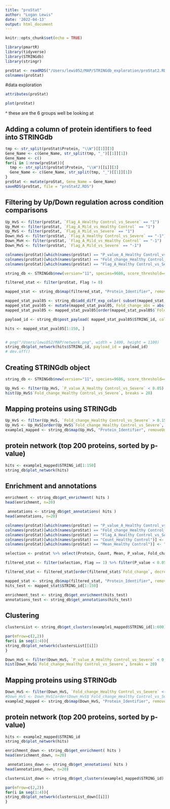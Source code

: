 ```yaml
---
title: "proStat"
author: "Logan Lewis"
date: '2022-04-13'
output: html_document
---
```


```r
knitr::opts_chunk$set(echo = TRUE)
```

```r
library(pmartR)
library(tidyverse)
library(STRINGdb)
library(stringr)
```

```r
proStat <- readRDS("/Users/lewi052/MAP/STRINGdb_exploration/proStat2.RDS")
colnames(proStat)
```

#data exploration

```r
attributes(proStat)
```

```r
plot(proStat)
```
^ these are the 6 groups well be looking at

## Adding a column of protein identifiers to feed into STRINGdb

```r
tmp <- str_split(proStat$Protein, "\\W")[[1]][3]
Gene_Name <- c(Gene_Name, str_split(tmp, "_")[[1]][1])
Gene_Name <- c()
for(i in 1:nrow(proStat)){
  tmp <- str_split(proStat$Protein, "\\W")[[i]][3]
  Gene_Name <- c(Gene_Name, str_split(tmp, "_")[[1]][1])
}
proStat <- mutate(proStat, Gene_Name = Gene_Name)
saveRDS(proStat, file = "proStat2.RDS")
```

## Filtering by Up/Down regulation across condition comparisons

```r
Up_HvS <- filter(proStat, `Flag_A_Healthy Control_vs_Severe` == "1")
Up_MvH <- filter(proStat, `Flag_A_Mild_vs_Healthy Control` == "1")
Up_MvS <- filter(proStat, `Flag_A_Mild_vs_Severe` == "1")
Down_HvS <- filter(proStat, `Flag_A_Healthy Control_vs_Severe` == "-1")
Down_MvH <- filter(proStat, `Flag_A_Mild_vs_Healthy Control` == "-1")
Down_MvS <- filter(proStat, `Flag_A_Mild_vs_Severe` == "-1")
```

```r
colnames(proStat)[which(names(proStat) == "P_value_A_Healthy Control_vs_Severe")] <- "P_value"
colnames(proStat)[which(names(proStat) == "Fold_change_Healthy Control_vs_Severe")] <- "Fold_change"
colnames(proStat)[which(names(proStat) == "Flag_A_Healthy Control_vs_Severe")] <- "Flag"

string_db <- STRINGdb$new(version="11", species=9606, score_threshold=400, input_directory="/Users/lewi052/MAP/STRINGdb_exploration/STRINGdb_cache")

filtered_stat <- filter(proStat, Flag != 0)

mapped_stat <- string_db$map(filtered_stat, "Protein_Identifier", removeUnmappedRows = TRUE )

mapped_stat_pval05 <- string_db$add_diff_exp_color( subset(mapped_stat, P_value<0.05), logFcColStr="Fold_change" )
mapped_stat_pval05 <- mutate(mapped_stat_pval05, Fold_change_abs = abs(mapped_stat_pval05$Fold_change))
mapped_stat_pval05 <- mapped_stat_pval05[order(mapped_stat_pval05$`Fold_change_abs`, decreasing = T), ]

payload_id <- string_db$post_payload( mapped_stat_pval05$STRING_id, colors=mapped_stat_pval05$color )

hits <- mapped_stat_pval05[1:150, ]


# png("/Users/lewi052/MAP/network.png", width = 1400, height = 1100)
string_db$plot_network(hits$STRING_id, payload_id = payload_id)
# dev.off()
```

## Creating STRINGdb object

```r
string_db <- STRINGdb$new(version="11", species=9606, score_threshold=400, input_directory="/Users/lewi052/MAP/STRINGdb_exploration/STRINGdb_cache")
```

```r
Up_HvS <- filter(Up_HvS, `P_value_A_Healthy Control_vs_Severe` < 0.05)
hist(Up_HvS$`Fold_change_Healthy Control_vs_Severe`, breaks = 20)
```


## Mapping proteins using STRINGdb

```r
Up_HvS <- filter(Up_HvS, `Fold_change_Healthy Control_vs_Severe` > 0.15)
Up_HvS <- Up_HvS[order(Up_HvS$`Fold_change_Healthy Control_vs_Severe`, decreasing = T), ]
example1_mapped <- string_db$map(Up_HvS, "Protein_Identifier", removeUnmappedRows = TRUE )
```
## protein network (top 200 proteins, sorted by p-value)

```r
hits <- example1_mapped$STRING_id[1:150]
string_db$plot_network(hits)
```
## Enrichment and annotations

```r
enrichment <- string_db$get_enrichment( hits )
head(enrichment, n=20)
```
```r
 annotations <- string_db$get_annotations( hits )
head(annotations, n=20)
```

```r
colnames(proStat)[which(names(proStat) == "P_value_A_Healthy Control_vs_Severe")] <- "P_value"
colnames(proStat)[which(names(proStat) == "Fold_change_Healthy Control_vs_Severe")] <- "Fold_change"
colnames(proStat)[which(names(proStat) == "Flag_A_Healthy Control_vs_Severe")] <- "Flag"
colnames(proStat)[which(names(proStat) == "Count_Healthy Control")] <- "Count"
colnames(proStat)[which(names(proStat) == "Mean_Healthy Control")] <- "Mean"

selection <- proStat %>% select(Protein, Count, Mean, P_value, Fold_change, Flag, Protein_Identifier)

filtered_stat <- filter(selection, Flag == 1) %>% filter(P_value < 0.05)

filtered_stat <- filtered_stat[order(filtered_stat$`Fold_change`, decreasing = T), ]

mapped_stat <- string_db$map(filtered_stat, "Protein_Identifier", removeUnmappedRows = TRUE )
hits_test <- mapped_stat$STRING_id[1:150]

enrichment_test <- string_db$get_enrichment(hits_test)
annotations_test <- string_db$get_annotations(hits_test)
```

## Clustering

```r
clustersList <- string_db$get_clusters(example1_mapped$STRING_id[1:600])
```

```r
par(mfrow=c(2,2))
for(i in seq(1:4)){
string_db$plot_network(clustersList[[i]])
}
```

```r
Down_HvS <- filter(Down_HvS, `P_value_A_Healthy Control_vs_Severe` < 0.05)
hist(Down_HvS$`Fold_change_Healthy Control_vs_Severe`, breaks = 20)
```


## Mapping proteins using STRINGdb

```r
Down_HvS <- filter(Down_HvS, `Fold_change_Healthy Control_vs_Severe` < -0.65)
#Down_HvS <- Down_HvS[order(Down_HvS$`Fold_change_Healthy Control_vs_Severe`), ]
example2_mapped <- string_db$map(Down_HvS, "Protein_Identifier", removeUnmappedRows = TRUE )
```
## protein network (top 200 proteins, sorted by p-value)

```r
hits <- example2_mapped$STRING_id
string_db$plot_network(hits)
```
```r
enrichment_down <- string_db$get_enrichment( hits )
head(enrichment_down, n=20)
```

```r
 annotations_down <- string_db$get_annotations( hits )
head(annotations_down, n=20)
```

```r
clustersList_down <- string_db$get_clusters(example1_mapped$STRING_id)
```

```r
par(mfrow=c(2,2))
for(i in seq(1:4)){
string_db$plot_network(clustersList_down[[i]])
}
```